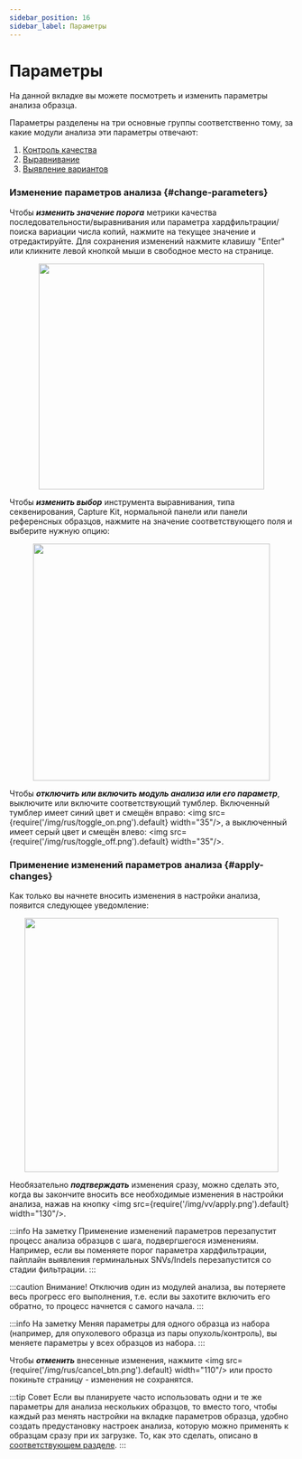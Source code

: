 ```yaml
---
sidebar_position: 16
sidebar_label: Параметры
---
```


# Параметры

На данной вкладке вы можете посмотреть и изменить параметры анализа образца.

Параметры разделены на три основные группы соответственно тому, за какие модули анализа эти параметры отвечают:

1. [Контроль качества](/settings/settings/quality-control-settings)
2. [Выравнивание](/settings/settings/alignment-settings)
3. [Выявление вариантов](/settings/settings/variant-discovery-settings)

### Изменение параметров анализа {#change-parameters}

Чтобы ***изменить значение порога*** метрики качества последовательности/выравнивания или
параметра хардфильтрации/поиска вариации числа копий, нажмите на текущее значение и отредактируйте.
Для сохранения изменений нажмите клавишу "Enter" или кликните левой кнопкой мыши в свободное место на странице.

<p align="center">
<img src={require('/img/rus/change_value_example.png').default} width="400"/>
</p>

Чтобы ***изменить выбор*** инструмента выравнивания, типа секвенирования, Capture Kit, нормальной панели
или панели референсных образцов, нажмите на значение соответствующего поля и выберите нужную опцию:

<p align="center">
<img src={require('/img/rus/change_alignment_tool.png').default} width="420"/>
</p>

Чтобы ***отключить или включить модуль анализа или его параметр***, выключите или включите соответствующий тумблер.
Включенный тумблер имеет синий цвет и смещён
вправо: <img src={require('/img/rus/toggle_on.png').default} width="35"/>, а
выключенный имеет серый цвет и смещён влево: <img src={require('/img/rus/toggle_off.png').default} width="35"/>.

### Применение изменений параметров анализа {#apply-changes}

Как только вы начнете вносить изменения в настройки анализа, появится следующее уведомление:

<p align="center">
<img src={require('/img/rus/apply_warning.png').default} width="450"/>
</p>

Необязательно ***подтверждать*** изменения сразу, можно сделать это, когда вы закончите вносить все необходимые
изменения в настройки анализа, нажав на кнопку <img src={require('/img/vv/apply.png').default} width="130"/>.

:::info На заметку
Применение изменений параметров перезапустит процесс анализа образцов с шага, подвергшегося изменениям.
Например, если вы поменяете порог параметра хардфильтрации, пайплайн выявления герминальных SNVs/Indels
перезапустится со стадии фильтрации.
:::

:::caution Внимание!
Отключив один из модулей анализа, вы потеряете весь прогресс его выполнения, т.е. если вы захотите
включить его обратно, то процесс начнется с самого начала.
:::

:::info На заметку
Меняя параметры для одного образца из набора (например, для опухолевого образца из пары опухоль/контроль),
вы меняете параметры у всех образцов из набора.
:::

Чтобы ***отменить*** внесенные изменения, нажмите <img src={require('/img/rus/cancel_btn.png').default} width="110"/>
или просто покиньте страницу - изменения не сохранятся.

:::tip Совет
Если вы планируете часто использовать одни и те же параметры для анализа нескольких образцов, то
вместо того, чтобы каждый раз менять настройки на вкладке параметров образца,
удобно создать предустановку настроек анализа, которую можно применять к образцам сразу при их загрузке.
То, как это сделать, описано в [соответствующем разделе](/settings/settings/settings).
:::
